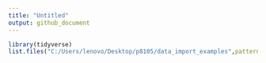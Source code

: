 ```yaml
---
title: "Untitled"
output: github_document
---
```


```r
library(tidyverse)
list.files("C:/Users/lenovo/Desktop/p8105/data_import_examples",pattern="^con|^exp")

```